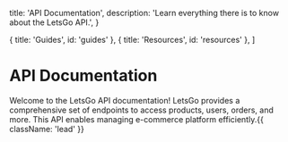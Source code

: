 
  title: 'API Documentation',
  description:
    'Learn everything there is to know about the LetsGo API.',
}

  { title: 'Guides', id: 'guides' },
  { title: 'Resources', id: 'resources' },
]

<HeroPattern />

# API Documentation

Welcome to the LetsGo API documentation! LetsGo provides a comprehensive set of endpoints to access products, users, orders, and more. This API enables managing e-commerce platform efficiently.{{ className: 'lead' }}

<Guides />

<Resources />
